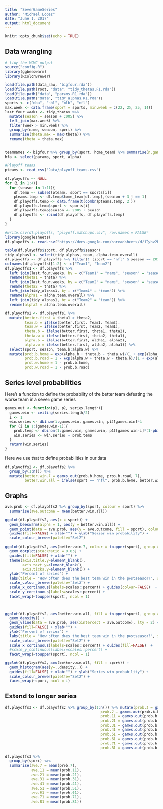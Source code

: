 ```yaml
---
title: "SevenGameSeries"
author: "Michael Lopez"
date: "June 1, 2017"
output: html_document
---
```


```r
knitr::opts_chunk$set(echo = TRUE)
```

## Data wrangling

```r
# tidy the MCMC output
source("config.R") 
library(ggbeeswarm)
library(RColorBrewer)

load(file.path(data_raw, "bigfour.rda"))
load(file.path(root, "data", "tidy_thetas.R1.rda"))
load(file.path("data", "params.R1.rda"))
load(file.path("data", "tidy_alphas.R1.rda"))
sports <- c("nba", "nhl", "mlb", "nfl")
max.week <- data.frame(sport = sports, min.week = c(22, 25, 25, 14))
last.four.weeks <- tidy_thetas %>%
  mutate(season = season + 2005) %>% 
  left_join(max.week) %>% 
  filter(week > min.week) %>% 
  group_by(name, season, sport) %>% 
  summarise(theta.max = max(theta)) %>% 
  rename(theta = theta.max)
  

teamnames <- bigfour %>% group_by(sport, home_team) %>% summarise(n.games = n())
hfa <- select(params, sport, alpha)

#Playoff teams
pteams <- read_csv("Data/playoff_teams.csv")

df.playoffs <- NULL
for (i in 1:4){
  for (season in 1:11){
    df.temp <- subset(pteams, sport == sports[i])
    pteams.temp <- df.temp$home_team[df.temp[,(season + 3)] == 1]
    df.playoffs.temp <- data.frame(t(combn(pteams.temp, 2)))
    df.playoffs.temp$sport <- sports[i]
    df.playoffs.temp$season <- 2005 + season
    df.playoffs <- rbind(df.playoffs, df.playoffs.temp)
  }
}

#write.csv(df.playoffs, "playoff.matchups.csv", row.names = FALSE)
library(googlesheets)
df.playoffs <- read.csv("https://docs.google.com/spreadsheets/d/1Tyhv2RU-p5VpXK_vScPbDzTuzFCAaZKVpbYXmsH22XM/pub?output=csv")

table(df.playoffs$sport, df.playoffs$season)
tidy_alphas1 <- select(tidy_alphas, team, alpha.team.overall)
df.playoffs <- df.playoffs %>% filter(! (sport == "nfl" & season == 2016))
colnames(df.playoffs)[1:2] <- c("Team1", "Team2")
df.playoffs1 <- df.playoffs %>% 
  left_join(last.four.weeks, by = c("Team1" = "name", "season" = "season", "sport" = "sport")) %>%
  rename(theta1 = theta) %>% 
  left_join(last.four.weeks, by = c("Team2" = "name", "season" = "season", "sport" = "sport")) %>% 
  rename(theta2 = theta) %>% 
  left_join(tidy_alphas1, by = c("Team1" = "team")) %>%
  rename(alpha1 = alpha.team.overall) %>% 
  left_join(tidy_alphas1, by = c("Team2" = "team")) %>%
  rename(alpha2 = alpha.team.overall)

df.playoffs2 <- df.playoffs1 %>% 
  mutate(better.first = theta1 > theta2, 
         team.b = ifelse(better.first, Team1, Team2), 
         team.w = ifelse(better.first, Team2, Team1), 
         theta.b = ifelse(better.first, theta1, theta2), 
         theta.w = ifelse(better.first, theta2, theta1), 
         alpha.b = ifelse(better.first, alpha1, alpha2), 
         alpha.w = ifelse(better.first, alpha2, alpha1)) %>%
  select(sport, season, team.b:alpha.w) %>%
  mutate(prob.b.home = exp(alpha.b + theta.b - theta.w)/(1 + exp(alpha.b + theta.b - theta.w)), 
         prob.b.road = 1 - exp(alpha.w + theta.w - theta.b)/(1 + exp(alpha.w + theta.w - theta.b)), 
         prob.w.home = 1 - prob.b.home, 
         prob.w.road = 1 - prob.b.road)
```


## Series level probabilities

Here's a function to define the probability of the better team defeating the worse team in a seven game series

```r
games.out <- function(p1, p2, series.length){
  games.win <- ceiling(series.length/2)
  i <- 1
  win.series <- dbinom(1:games.win, games.win, p1)[games.win]*1
  for (i in 1:(games.win-1)){
    prob.temp <- dbinom(1:games.win, games.win, p1)[games.win-i]*(1-pbinom((i-1), (games.win-1), p2)) 
    win.series <- win.series + prob.temp
  }
  return(win.series)
}
```


Here we use that to define probabilities in our data

```r
df.playoffs2 <- df.playoffs2 %>% 
  group_by(1:n()) %>% 
  mutate(better.win.7 = games.out(prob.b.home, prob.b.road, 7), 
         better.win.all = ifelse(sport == "nfl", prob.b.home, better.win.7))
```


## Graphs

```r
ave.prob <- df.playoffs2 %>% group_by(sport, colour = sport) %>% 
  summarise(ave.outcome = mean(better.win.all))

ggplot(df.playoffs2, aes(x = sport)) + 
  geom_beeswarm(alpha = 1, aes(y = better.win.all)) + 
  geom_point(data = ave.prob, aes(y = ave.outcome, fill = sport), colour = "black") + 
  guides(fill=FALSE) + xlab("") + ylab("Series win probability") + 
  scale_colour_brewer(palette="Set2") 

ggplot(df.playoffs2, aes(better.win.7, colour = toupper(sport), group = toupper(sport))) + 
  geom_dotplot(stackratio = 0.03) + 
  guides(fill=FALSE) + xlab("") + 
  theme(axis.title.y=element_blank(),
        axis.text.y=element_blank(),
        axis.ticks.y=element_blank()) + 
  ylab("Percent of series") + 
  labs(title = "How often does the best team win in the postseason?", subtitle = "7 game series between all playoff teams, 2005-2016") + 
  scale_colour_brewer(palette="Set2") + 
  scale_x_continuous(labels=scales::percent) + guides(colour=FALSE)  + 
  scale_y_continuous(labels=scales::percent) + 
  facet_wrap(~toupper(sport), ncol = 1)



ggplot(df.playoffs2, aes(better.win.all, fill = toupper(sport), group = toupper(sport))) + 
  geom_density() + 
  geom_vline(data = ave.prob, aes(xintercept = ave.outcome), lty = 2) + 
  guides(fill=FALSE) + xlab("") + 
  ylab("Percent of series") + 
  labs(title = "How often does the best team win in the postseason?", subtitle = "All playoff teams, 2005-2016 in 1 (NFL) or 7 game series") + 
  scale_colour_brewer(palette="Set2") + 
  scale_x_continuous(labels=scales::percent) + guides(fill=FALSE)  + 
  #scale_y_continuous(labels=scales::percent) + 
  facet_wrap(~toupper(sport), ncol = 1)

ggplot(df.playoffs2, aes(better.win.all, fill = sport)) + 
  geom_histogram(aes(y=..density..)) + 
  guides(fill=FALSE) + xlab("") + ylab("Series win probability") + 
  scale_colour_brewer(palette="Set2") + 
  facet_wrap(~sport, ncol = 1)


```



## Extend to longer series

```r
df.playoffs3 <- df.playoffs2 %>% group_by(1:n()) %>% mutate(prob.3 = games.out(prob.b.home, prob.b.road, 3), 
                                            prob.7 = games.out(prob.b.home, prob.b.road, 7), 
                                            prob.11 = games.out(prob.b.home, prob.b.road, 11),
                                            prob.21 = games.out(prob.b.home, prob.b.road, 21), 
                                            prob.31 = games.out(prob.b.home, prob.b.road, 31),
                                            prob.41 = games.out(prob.b.home, prob.b.road, 41), 
                                            prob.51 = games.out(prob.b.home, prob.b.road, 51),
                                            prob.61 = games.out(prob.b.home, prob.b.road, 61), 
                                            prob.71 = games.out(prob.b.home, prob.b.road, 71),
                                            prob.81 = games.out(prob.b.home, prob.b.road, 81))

df.playoffs3 %>% 
  group_by(sport) %>% 
  summarise(ave.7 = mean(prob.7), 
            ave.11 = mean(prob.11), 
            ave.21 = mean(prob.21), 
            ave.31 = mean(prob.31), 
            ave.41 = mean(prob.41), 
            ave.51 = mean(prob.51), 
            ave.61 = mean(prob.61), 
            ave.71 = mean(prob.71), 
            ave.81 = mean(prob.81))
```

